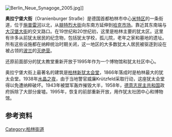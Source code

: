[[Image:Berlin_Neue_Synagoge_2005.jpg|thumb]]]]

'''奥拉宁堡大街'''（Oranienburger Straße）是德国首都柏林市中心[[米特区|米特区]]的一条街道，位于[[施普雷河|施普雷河]]以北，从[[腓特烈大街|腓特烈大街]]向东南方延伸到[[哈克市场|哈克市场]]。靠近其东南端与[[大汉堡大街|大汉堡大街]]的交叉路口。在19世纪和20世纪初，这里是柏林主要的犹太区。这里有许多从前犹太居民的纪念物，包括犹太学校，孤儿院，老年之家和墓地的遗址。所有这些设施都在纳粹统治时期关闭，这一地区的大多数犹太人居民被驱逐到设在被占领的[[波兰|波兰]]的[[灭绝营|灭绝营]]。

还原前面部分的犹太教堂重新开放于1995年作为一个博物馆和犹太社区中心。

奥拉宁堡大街上最著名的建筑是[[柏林新犹太会堂|柏林新犹太会堂]]，1866年落成时是柏林最大的犹太会堂。1938年[[水晶之夜|水晶之夜]]，由于当地警官威廉Krützfeld采取行动，这座犹太会堂得以免遭纳粹破坏。1943年被盟军轰炸摧毁大半，1958年，[[德意志民主共和国|德意志民主共和国]]政府拆除了大部分废墟。1995年，恢复的前部重新开放，用作犹太社团中心和博物馆。

{{coord|52|31|31|N|13|23|28|E|region:DE-BE_type:landmark|display=title}}

== 参考资料 ==
{{reflist}}

{{DEFAULTSORT:Oranienburger Strasse}}
[[Category:柏林街道|Category:柏林街道]]